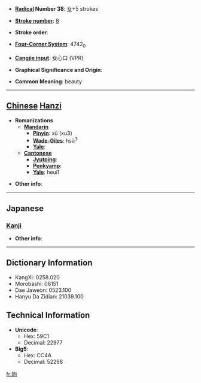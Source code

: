 * '''[[Wiktionary:Chinese radical index| Radical]] Number 38''': [[Wiktionary:Chinese radical index 女|女]]+5 strokes

* '''[[Wiktionary:Chinese total strokes index|Stroke number]]''': [[Wiktionary:Chinese total strokes index 8|8]]

* '''Stroke order''': 

* '''[[Wiktionary:Chinese four corner index|Four-Corner System]]''': 4742<sub>0</sub>

* '''[[Wiktionary:Chinese Cangjie index|Cangjie input]]''': 女心口 (VPR)

* '''Graphical Significance and Origin''': 

* '''Common Meaning''': beauty

----

== [[Chinese]] [[Hanzi]] ==

* '''Romanizations'''
** '''[[Mandarin]]'''
*** '''[[Pinyin]]''': xǔ (xu3)
*** '''[[Wade-Giles]]''': hsü<sup>3</sup>
*** '''[[Yale]]''': 
** '''[[Cantonese]]'''
*** '''[[Jyutping]]''':
*** '''[[Penkyamp]]''': 
*** '''[[Yale]]''': heui1

* '''Other info''': 

----

==Japanese==
===[[Kanji]]===
{{kanji|on readings=[[く]] (ku), [[ぐ]] (gu)|kun readings=[[はは]] (haha), [[たのしむ]] (tanoshimu), [[つま]] (tsuma), [[うつくしい]] (utsukushii)}}

* '''Other info''':  

----

== Dictionary Information ==

* KangXi: 0258.020
* Morobashi: 06151
* Dae Jaweon: 0523.100
* Hanyu Da Zidian: 21039.100

== Technical Information ==

* '''Unicode''':
** Hex: 59C1
** Decimal: 22977
* '''Big5''':
** Hex: CC4A
** Decimal: 52298

[[fr:姁]]